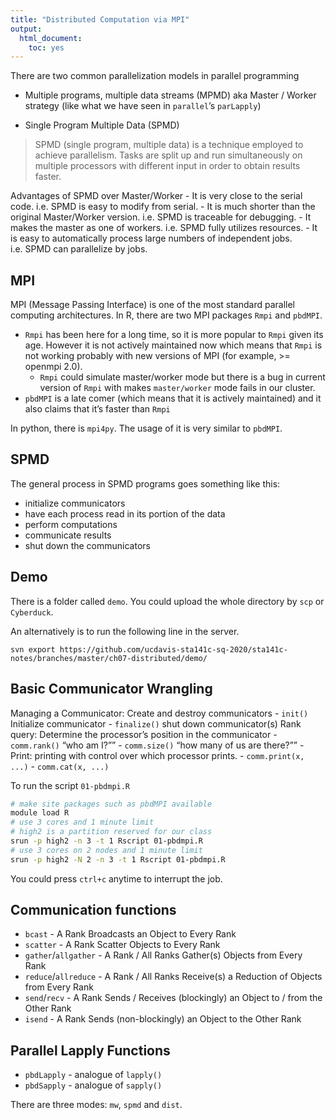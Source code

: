 ```yaml
---
title: "Distributed Computation via MPI"
output: 
  html_document: 
    toc: yes
---
```


There are two common parallelization models in parallel programming

- Multiple programs, multiple data streams (MPMD) aka Master / Worker strategy (like what we have seen in `parallel`'s `parLapply`)

- Single Program Multiple Data (SPMD)

> SPMD (single program, multiple data) is a technique employed to achieve parallelism. Tasks are split up and run simultaneously on multiple processors with different input in order to obtain results faster. 


Advantages of SPMD over Master/Worker
- It is very close to the serial code. i.e. SPMD is easy to modify from serial.
- It is much shorter than the original Master/Worker version. i.e. SPMD is traceable for debugging.
- It makes the master as one of workers. i.e. SPMD fully utilizes resources.
- It is easy to automatically process large numbers of independent jobs. i.e. SPMD can parallelize by jobs.


## MPI

MPI (Message Passing Interface) is one of the most standard parallel computing architectures. In R, there are two MPI packages `Rmpi` and `pbdMPI`.

- `Rmpi` has been here for a long time, so it is more popular to `Rmpi` given its age. 
  However it is not actively maintained now which means that `Rmpi` is not working probably with new versions of MPI (for example, >= openmpi 2.0).
  - `Rmpi` could simulate master/worker mode but there is a bug in current version of `Rmpi` with makes `master/worker` mode fails in our cluster.

- `pbdMPI` is a late comer (which means that it is actively maintained) and it also claims that it's faster than `Rmpi`


In python, there is `mpi4py`. The usage of it is very similar to `pbdMPI`.


## SPMD

The general process in SPMD programs goes something like this:

- initialize communicators
- have each process read in its portion of the data
- perform computations
- communicate results
- shut down the communicators


## Demo

There is a folder called `demo`. You could upload the whole directory by `scp` or `Cyberduck`.

An alternatively is to run the following line in the server.
```
svn export https://github.com/ucdavis-sta141c-sq-2020/sta141c-notes/branches/master/ch07-distributed/demo/
```

## Basic Communicator Wrangling

Managing a Communicator: Create and destroy communicators
- `init()` Initialize communicator
- `finalize()` shut down communicator(s)
Rank query: Determine the processor’s position in the communicator
- `comm.rank()` "who am I?""
- `comm.size()` "how many of us are there?""
- Print: printing with control over which processor prints.
- `comm.print(x, ...)`
- `comm.cat(x, ...)`


To run the script `01-pbdmpi.R`

```bash
# make site packages such as pbdMPI available
module load R
# use 3 cores and 1 minute limit
# high2 is a partition reserved for our class
srun -p high2 -n 3 -t 1 Rscript 01-pbdmpi.R
# use 3 cores on 2 nodes and 1 minute limit
srun -p high2 -N 2 -n 3 -t 1 Rscript 01-pbdmpi.R
```

You could press `ctrl+c` anytime to interrupt the job.


## Communication functions

- `bcast` - A Rank Broadcasts an Object to Every Rank
- `scatter` - A Rank Scatter Objects to Every Rank
- `gather`/`allgather` - A Rank / All Ranks Gather(s) Objects from Every Rank
- `reduce`/`allreduce` - A Rank / All Ranks Receive(s) a Reduction of Objects from Every Rank
- `send`/`recv` - A Rank Sends / Receives (blockingly) an Object to / from the Other Rank
- `isend` - A Rank Sends (non-blockingly) an Object to the Other Rank


## Parallel Lapply Functions

- `pbdLapply` - analogue of `lapply()`
- `pbdSapply` - analogue of `sapply()`

There are three modes: `mw`, `spmd` and `dist`.
